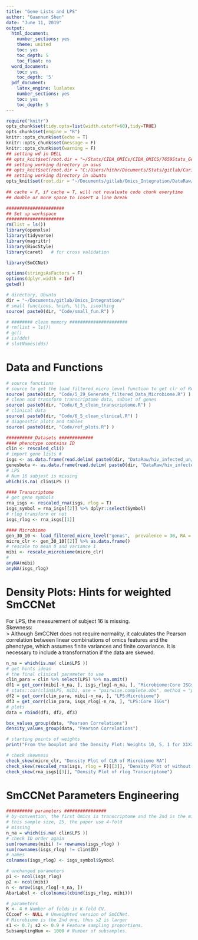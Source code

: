```yaml
---
title: "Gene Lists and LPS"
author: "Guannan Shen"
date: "June 11, 2019"
output: 
  html_document:
    number_sections: yes
    theme: united
    toc: yes
    toc_depth: 5
    toc_float: no
  word_document:
    toc: yes
    toc_depth: '5'
  pdf_document:
    latex_engine: lualatex
    number_sections: yes
    toc: yes
    toc_depth: 5
---
```


```r
require("knitr")
opts_chunk$set(tidy.opts=list(width.cutoff=60),tidy=TRUE)
opts_chunk$set(engine = "R")
knitr::opts_chunk$set(echo = T)
knitr::opts_chunk$set(message = F)
knitr::opts_chunk$set(warning = F)
## setting wd in DELL
## opts_knit$set(root.dir = "~/Stats/CIDA_OMICs/CIDA_OMICS/7659Stats_Genetics/HW5/")
## setting working directory in asus 
## opts_knit$set(root.dir = "C:/Users/hithr/Documents/Stats/gitlab/Cario_RNASeq_Microbiom_Inte/DataRaw/") 
## setting working directory in ubuntu
opts_knit$set(root.dir = "~/Documents/gitlab/Omics_Integration/DataRaw/hiv_infected_un/")
                                                 
## cache = F, if cache = T, will not revaluate code chunk everytime
## double or more space to insert a line break
```


```r
######################
## Set up workspace
######################
rm(list = ls())
library(openxlsx)
library(tidyverse)
library(magrittr)
library(BiocStyle)
library(caret)   # for cross validation

library(SmCCNet)

options(stringsAsFactors = F)
options(dplyr.width = Inf)
getwd()

# directory, Ubuntu 
dir = "~/Documents/gitlab/Omics_Integration/"
# small functions, %nin%, %||%, isnothing
source( paste0(dir, "Code/small_fun.R") )

# ######## clean memory ######################
# rm(list = ls())
# gc()
# is(dds)
# slotNames(dds)
```

# Data and Functions

```r
# source functions 
# source to get the load_filtered_micro_level function to get clr of RA
source( paste0(dir, "Code/5_29_Generate_filtered_Data_Microbiome.R") )
# clean and transform transcriptome data, subset of genes
source( paste0(dir, "Code/6_5_clean_transcriptome.R") )
# clinical data 
source( paste0(dir, "Code/6_5_clean_clinical.R") )
# diagnostic plots and tables
source( paste0(dir, "Code/ref_plots.R") )

########## Datasets #############
#### phenotype contains ID
clin <- rescaled_cli() 
# import gene lists #
isgs <- as.data.frame(read.delim( paste0(dir, "DataRaw/hiv_infected_un/coreISG")) )
genesbeta <- as.data.frame(read.delim( paste0(dir, "DataRaw/hiv_infected_un/genesbeta" )) )
# LPS
# Num 16 subjest is missing 
which(is.na( clin$LPS ))

#### Transcriptome
# get gene symbols 
rna_isgs <- rescaled_rna(isgs, rlog = T)
isgs_symbol = rna_isgs[[2]] %>% dplyr::select(Symbol)
# rlog transform or not
isgs_rlog <- rna_isgs[[1]]

#### Microbiome
gen_30_10 <- load_filtered_micro_level("genus",  prevalence = 30, RA = 10, wd = "Ubuntu")
micro_clr <- gen_30_10[[2]] %>% as.data.frame()
# rescale to mean 0 and variance 1 
mibi <- rescale_microbiome(micro_clr)
#
anyNA(mibi)
anyNA(isgs_rlog)


```

# Density Plots: Hints for weighted SmCCNet
For LPS, the measurement of subject 16 is missing.  
Skewness:  
> Although SmCCNet does not require normality, it calculates the Pearson correlation between
linear combinations of omics features and the phenotype, which assumes finite variances and
finite covariance. It is necessary to include a transformation if the data are skewed.

```r
n_na = which(is.na( clin$LPS ))
# get hints ideas
# the final clinical parameter to use
clin_para = clin %>% select(LPS) %>% na.omit()
df1 = get_corr(mibi[-n_na, ], isgs_rlog[-n_na, ], "Microbiome:Core ISGs")
# stats::cor(clin$LPS, mibi, use = "pairwise.complete.obs", method = "pearson")
df2 = get_corr(clin_para, mibi[-n_na, ], "LPS:Microbiome")
df3 = get_corr(clin_para, isgs_rlog[-n_na, ], "LPS:Core ISGs")
# plots
data = rbind(df1, df2, df3)

box_values_group(data, "Pearson Correlations")
density_values_group(data, "Pearson Correlations")

# starting points of weights
print("From the boxplot and the Density Plot: Weights 10, 5, 1 for X1X2, LPS:Microbiome, LPS:Core ISGs")

# check skewness
check_skew(micro_clr, "Density Plot of CLR of Microbiome RA")
check_skew(rescaled_rna(isgs, rlog = F)[[3]], "Density Plot of without rlog Transcriptome")
check_skew(rna_isgs[[3]], "Density Plot of rlog Transcriptome")

```

# SmCCNet Parameters Engineering

```r
########## parameters ################
# by convention, the first Omics is transcriptome and the 2nd is the microbiome 
# this sample size, 25, the paper use 4-fold 
# missing
n_na = which(is.na( clin$LPS ))
# check ID order again
sum(rownames(mibi) != rownames(isgs_rlog) )
sum(rownames(isgs_rlog) != clin$ID)
# names
colnames(isgs_rlog) <- isgs_symbol$Symbol

# unchanged parameters
p1 <- ncol(isgs_rlog)
p2 <- ncol(mibi)
n <- nrow(isgs_rlog[-n_na, ])
AbarLabel <- c(colnames(cbind(isgs_rlog, mibi)))

# parameters 
K <- 4 # Number of folds in K-fold CV.
CCcoef <- NULL # Unweighted version of SmCCNet.
# Microbiome is the 2nd one, thus s2 is larger
s1 <- 0.7; s2 <- 0.9 # Feature sampling proportions.
SubsamplingNum <- 1000 # Number of subsamples.

```
